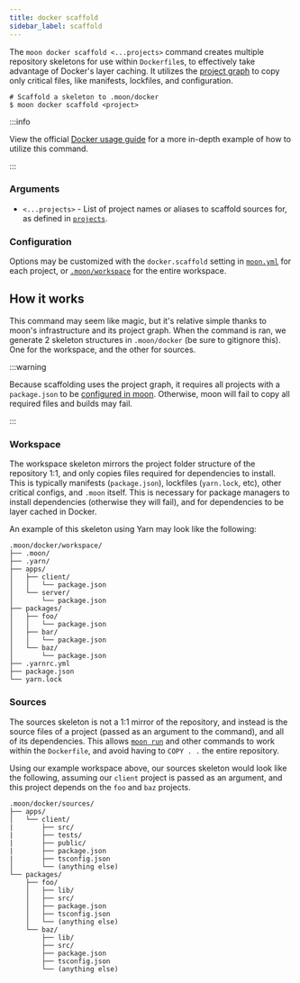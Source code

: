 ```yaml
---
title: docker scaffold
sidebar_label: scaffold
---
```


The `moon docker scaffold <...projects>` command creates multiple repository skeletons for use
within `Dockerfile`s, to effectively take advantage of Docker's layer caching. It utilizes the
[project graph][graph] to copy only critical files, like manifests, lockfiles, and configuration.

```shell
# Scaffold a skeleton to .moon/docker
$ moon docker scaffold <project>
```

:::info

View the official [Docker usage guide](../../guides/docker) for a more in-depth example of how to
utilize this command.

:::

### Arguments

- `<...projects>` - List of project names or aliases to scaffold sources for, as defined in
  [`projects`][graph].

### Configuration

Options may be customized with the `docker.scaffold` setting in
[`moon.yml`](../../config/project#scaffold) for each project, or
[`.moon/workspace`](../../config/workspace#scaffold) for the entire workspace.

## How it works

This command may seem like magic, but it's relative simple thanks to moon's infrastructure and its
project graph. When the command is ran, we generate 2 skeleton structures in `.moon/docker` (be sure
to gitignore this). One for the workspace, and the other for sources.

:::warning

Because scaffolding uses the project graph, it requires all projects with a `package.json` to be
[configured in moon][graph]. Otherwise, moon will fail to copy all required files and builds may
fail.

:::

### Workspace

The workspace skeleton mirrors the project folder structure of the repository 1:1, and only copies
files required for dependencies to install. This is typically manifests (`package.json`), lockfiles
(`yarn.lock`, etc), other critical configs, and `.moon` itself. This is necessary for package
managers to install dependencies (otherwise they will fail), and for dependencies to be layer cached
in Docker.

An example of this skeleton using Yarn may look like the following:

```
.moon/docker/workspace/
├── .moon/
├── .yarn/
├── apps/
│   ├── client/
│   │   └── package.json
│   └── server/
│       └── package.json
├── packages/
│   ├── foo/
│   │   └── package.json
│   ├── bar/
│   │   └── package.json
│   └── baz/
│       └── package.json
├── .yarnrc.yml
├── package.json
└── yarn.lock
```

### Sources

The sources skeleton is not a 1:1 mirror of the repository, and instead is the source files of a
project (passed as an argument to the command), and all of its dependencies. This allows
[`moon run`](../run) and other commands to work within the `Dockerfile`, and avoid having to
`COPY . .` the entire repository.

Using our example workspace above, our sources skeleton would look like the following, assuming our
`client` project is passed as an argument, and this project depends on the `foo` and `baz` projects.

```
.moon/docker/sources/
├── apps/
│   └── client/
|       ├── src/
|       ├── tests/
|       ├── public/
|       ├── package.json
|       ├── tsconfig.json
│       └── (anything else)
└── packages/
    ├── foo/
    │   ├── lib/
    │   ├── src/
    │   ├── package.json
    │   ├── tsconfig.json
    │   └── (anything else)
    └── baz/
        ├── lib/
        ├── src/
        ├── package.json
        ├── tsconfig.json
        └── (anything else)
```

[graph]: ../../config/workspace#projects
